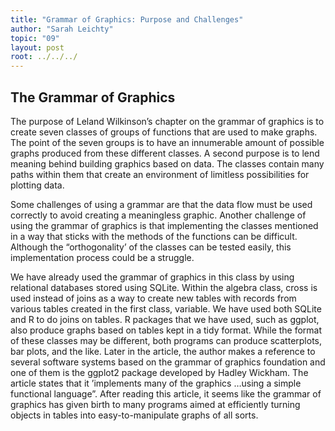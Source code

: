```yaml
---
title: "Grammar of Graphics: Purpose and Challenges"
author: "Sarah Leichty"
topic: "09"
layout: post
root: ../../../
---
```


## The Grammar of Graphics

The purpose of Leland Wilkinson's chapter on the grammar of graphics is to create seven classes of groups of functions that are used to make graphs. The point of the seven groups is to have an innumerable amount of possible graphs produced from these different classes. A second purpose is to lend meaning behind building graphics based on data. The classes contain many paths within them that create an environment of limitless possibilities for plotting data. 

Some challenges of using a grammar are that the data flow must be used correctly to avoid creating a meaningless graphic. Another challenge of using the grammar of graphics is that implementing the classes mentioned in a way that sticks with the methods of the functions can be difficult. Although the "orthogonality' of the classes can be tested easily, this implementation process could be a struggle. 


We have already used the grammar of graphics in this class by using relational databases stored using SQLite. Within the algebra class, cross is used instead of joins as a way to create new tables with records from various tables created in the first  class, variable. We have used both SQLite and R to do joins on tables. R packages that we have used, such as ggplot, also produce graphs based on tables kept in a tidy format. While the format of these classes may be different, both programs can produce scatterplots, bar plots, and the like. Later in the article, the author makes a reference to several software systems based on the grammar of graphics foundation and one of them is the ggplot2 package developed by Hadley Wickham. The article states that it 'implements many of the graphics ...using a simple functional language". After reading this article, it seems like the grammar of graphics has given birth to many programs aimed at efficiently turning objects in tables into easy-to-manipulate graphs of all sorts. 


